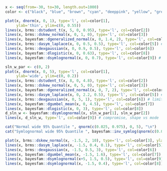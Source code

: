 ```r
x <- seq(from=-30, to=30, length.out=1000)
color <- c("black", "blue", "brown", "cyan", "deeppink", "yellow", "green", "red" , "orange")

```

```r
plot(x, dnorm(x, 0, 1), type='l', col=color[1],
     ylab='thin', ylim=c(0, 0.55))
lines(x, brms::dstudent_t(x, 5, 0, 0.95), type='l', col=color[2])
lines(x, brms::dskew_normal(x, 0, 1, 0), type='l', col=color[3])
lines(x, bayesfam::dgeneralized_normal(x, 0, 1.4, 2), type='l', col=color[4])
lines(x, brms::dasym_laplace(x, 0, 0.5, 0.5), type='l', col=color[5]) # compromise, shape vs mode
lines(x, brms::dexgaussian(x, 0, 0.9, 0.5), type='l', col=color[6])
lines(x, bayesfam::dlogistic(x, 0, 0.63), type='l', col=color[8])
lines(x, bayesfam::dsymlognormal(x, 0, 0.7), type='l', col=color[9]) # compromise, shape vs mode
```
```r
sln_w_par <- c(0, 2)
plot(x, dnorm(x, 0, 5), type='l', col=color[1],
     ylab='wide', ylim=c(0, 0.2))
lines(x, brms::dstudent_t(x, 8, 0, 4.8), type='l', col=color[2])
lines(x, brms::dskew_normal(x, 0, 5, 0), type='l', col=color[3])
lines(x, bayesfam::dgeneralized_normal(x, 0, 7, 2), type='l', col=color[4])
lines(x, brms::dasym_laplace(x, 0, 2.2, 0.5), type='l', col=color[5]) # compromise, shape vs mode
lines(x, brms::dexgaussian(x, 0, 5, 1), type='l', col=color[6]) # limit for recover seems to be 2/1, so this is more theoretical...
lines(x, bayesfam::dgumbel_mean(x, 0, 4.5), type='l', col=color[7])
lines(x, bayesfam::dlogistic(x, 0, 3), type='l', col=color[8])
d_sln_w <- bayesfam::dsymlognormal(x, sln_w_par[1], sln_w_par[2])
lines(x, d_sln_w, type='l', col=color[9]) # compromise, shape vs mode

cat("Normal wide 95% Quantile ", qnorm(c(0.025, 0.975), 0, 5), "\n")
cat("Symlognormal wide 95% Quantile ", bayesfam::inv_symlog(qnorm(c(0.025, 0.975), sln_w_par[1], sln_w_par[2])), "\n")

```


```r
plot(x, brms::dskew_normal(x, -1.5, 2, 10), type='l', col=color[3], ylab='skewed', ylim=c(0, 0.3))
lines(x, brms::dasym_laplace(x, -1.5, 0.4, 0.1), type='l', col=color[5]) # a bit too much right skewed, probably still ok
lines(x, brms::dexgaussian(x, -1.5, 0.5, 3), type='l', col=color[6])
lines(x, bayesfam::dgumbel_mean(x, -1.5, 1.6), type='l', col=color[7])
lines(x, bayesfam::dsymlognormal(x+5, 1.5, 0.5), type='l', col=color[9]) # ehem. Wad?
lines(x, bayesfam::dsymlognormal(x, -1.5, 0.4), type='l', col=color[8]) # Not quite the same (at all)?
```
```r

```

